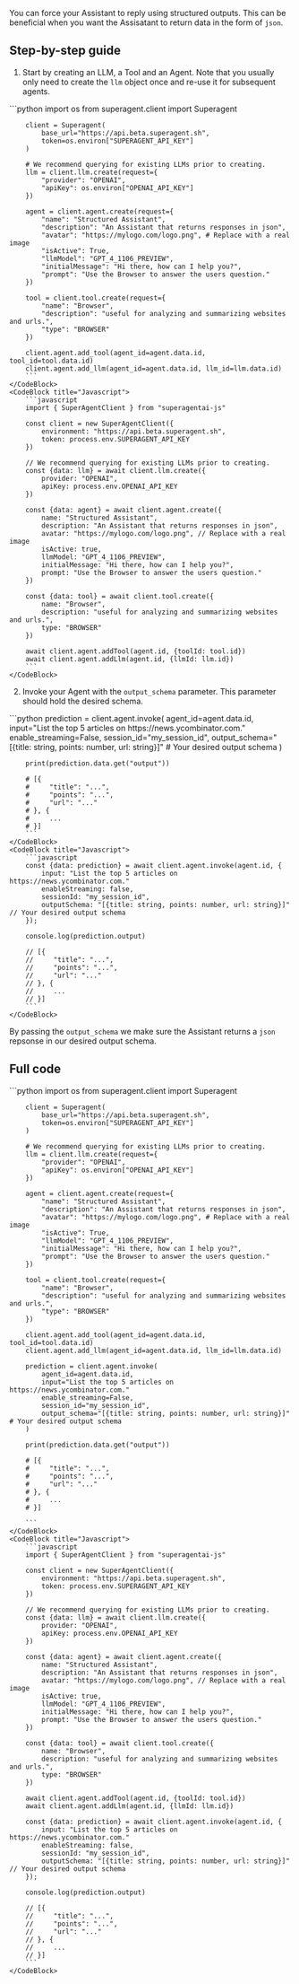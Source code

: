 You can force your Assistant to reply using structured outputs. This can be beneficial when you want the Assisatant to return data in the form of `json`. 

## Step-by-step guide

1. Start by creating an LLM, a Tool and an Agent. Note that you usually only need to create the `llm` object once and re-use it for subsequent agents. 
<CodeBlocks>
    <CodeBlock title="Python">
        ```python
        import os
        from superagent.client import Superagent
        
        client = Superagent(
            base_url="https://api.beta.superagent.sh",
            token=os.environ["SUPERAGENT_API_KEY"]
        )

        # We recommend querying for existing LLMs prior to creating.
        llm = client.llm.create(request={
            "provider": "OPENAI",
            "apiKey": os.environ["OPENAI_API_KEY"]
        })

        agent = client.agent.create(request={
            "name": "Structured Assistant",
            "description": "An Assistant that returns responses in json",
            "avatar": "https://mylogo.com/logo.png", # Replace with a real image
            "isActive": True,
            "llmModel": "GPT_4_1106_PREVIEW",
            "initialMessage": "Hi there, how can I help you?",
            "prompt": "Use the Browser to answer the users question."
        })

        tool = client.tool.create(request={
            "name": "Browser",
            "description": "useful for analyzing and summarizing websites and urls.",
            "type": "BROWSER"
        })

        client.agent.add_tool(agent_id=agent.data.id, tool_id=tool.data.id)
        client.agent.add_llm(agent_id=agent.data.id, llm_id=llm.data.id)
        ```
    </CodeBlock>
    <CodeBlock title="Javascript">
        ```javascript 
        import { SuperAgentClient } from "superagentai-js"

        const client = new SuperAgentClient({
            environment: "https://api.beta.superagent.sh",
            token: process.env.SUPERAGENT_API_KEY
        })

        // We recommend querying for existing LLMs prior to creating.
        const {data: llm} = await client.llm.create({
            provider: "OPENAI",
            apiKey: process.env.OPENAI_API_KEY
        })

        const {data: agent} = await client.agent.create({
            name: "Structured Assistant",
            description: "An Assistant that returns responses in json",
            avatar: "https://mylogo.com/logo.png", // Replace with a real image
            isActive: true,
            llmModel: "GPT_4_1106_PREVIEW",
            initialMessage: "Hi there, how can I help you?",
            prompt: "Use the Browser to answer the users question."
        })

        const {data: tool} = await client.tool.create({
            name: "Browser",
            description: "useful for analyzing and summarizing websites and urls.",
            type: "BROWSER"
        })

        await client.agent.addTool(agent.id, {toolId: tool.id})
        await client.agent.addLlm(agent.id, {llmId: llm.id})
        ```
    </CodeBlock>
</CodeBlocks>

2. Invoke your Agent with the `output_schema` parameter. This parameter should hold the desired schema. 
<CodeBlocks>
    <CodeBlock title="Python">
        ```python 
        prediction = client.agent.invoke(
            agent_id=agent.data.id,
            input="List the top 5 articles on https://news.ycombinator.com."
            enable_streaming=False,
            session_id="my_session_id",
            output_schema="[{title: string, points: number, url: string}]" # Your desired output schema
        )

        print(prediction.data.get("output"))

        # [{
        #     "title": "...",
        #     "points": "...",
        #     "url": "..."
        # }, {
        #     ...
        # }]
        ```
    </CodeBlock>
    <CodeBlock title="Javascript">
        ```javascript 
        const {data: prediction} = await client.agent.invoke(agent.id, {
            input: "List the top 5 articles on https://news.ycombinator.com."
            enableStreaming: false,
            sessionId: "my_session_id",
            outputSchema: "[{title: string, points: number, url: string}]" // Your desired output schema
        });

        console.log(prediction.output)

        // [{
        //     "title": "...",
        //     "points": "...",
        //     "url": "..."
        // }, {
        //     ...
        // }]
        ```
    </CodeBlock>
</CodeBlocks>    
    

By passing the `output_schema` we make sure the Assistant returns a `json` repsonse in our desired output schema.

## Full code
<CodeBlocks>
    <CodeBlock title="Python">
        ```python
        import os
        from superagent.client import Superagent

        client = Superagent(
            base_url="https://api.beta.superagent.sh",
            token=os.environ["SUPERAGENT_API_KEY"]
        )

        # We recommend querying for existing LLMs prior to creating.
        llm = client.llm.create(request={
            "provider": "OPENAI",
            "apiKey": os.environ["OPENAI_API_KEY"]
        })

        agent = client.agent.create(request={
            "name": "Structured Assistant",
            "description": "An Assistant that returns responses in json",
            "avatar": "https://mylogo.com/logo.png", # Replace with a real image
            "isActive": True,
            "llmModel": "GPT_4_1106_PREVIEW",
            "initialMessage": "Hi there, how can I help you?",
            "prompt": "Use the Browser to answer the users question."
        })

        tool = client.tool.create(request={
            "name": "Browser",
            "description": "useful for analyzing and summarizing websites and urls.",
            "type": "BROWSER"
        })

        client.agent.add_tool(agent_id=agent.data.id, tool_id=tool.data.id)
        client.agent.add_llm(agent_id=agent.data.id, llm_id=llm.data.id)

        prediction = client.agent.invoke(
            agent_id=agent.data.id,
            input="List the top 5 articles on https://news.ycombinator.com."
            enable_streaming=False,
            session_id="my_session_id",
            output_schema="[{title: string, points: number, url: string}]" # Your desired output schema
        )

        print(prediction.data.get("output"))

        # [{
        #     "title": "...",
        #     "points": "...",
        #     "url": "..."
        # }, {
        #     ...
        # }]

        ```
    </CodeBlock>
    <CodeBlock title="Javascript">
        ```javascript
        import { SuperAgentClient } from "superagentai-js"

        const client = new SuperAgentClient({
            environment: "https://api.beta.superagent.sh",
            token: process.env.SUPERAGENT_API_KEY
        })

        // We recommend querying for existing LLMs prior to creating.
        const {data: llm} = await client.llm.create({
            provider: "OPENAI",
            apiKey: process.env.OPENAI_API_KEY
        })

        const {data: agent} = await client.agent.create({
            name: "Structured Assistant",
            description: "An Assistant that returns responses in json",
            avatar: "https://mylogo.com/logo.png", // Replace with a real image
            isActive: true,
            llmModel: "GPT_4_1106_PREVIEW",
            initialMessage: "Hi there, how can I help you?",
            prompt: "Use the Browser to answer the users question."
        })

        const {data: tool} = await client.tool.create({
            name: "Browser",
            description: "useful for analyzing and summarizing websites and urls.",
            type: "BROWSER"
        })

        await client.agent.addTool(agent.id, {toolId: tool.id})
        await client.agent.addLlm(agent.id, {llmId: llm.id})

        const {data: prediction} = await client.agent.invoke(agent.id, {
            input: "List the top 5 articles on https://news.ycombinator.com."
            enableStreaming: false,
            sessionId: "my_session_id",
            outputSchema: "[{title: string, points: number, url: string}]" // Your desired output schema
        });

        console.log(prediction.output)

        // [{
        //     "title": "...",
        //     "points": "...",
        //     "url": "..."
        // }, {
        //     ...
        // }]
        ```
    </CodeBlock>
</CodeBlocks>  

